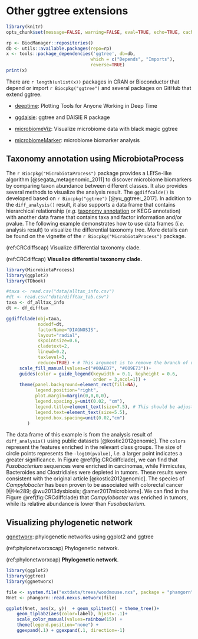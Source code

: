 \newpage

# Other ggtree extensions {#chapter11}

```r
library(knitr)
opts_chunk$set(message=FALSE, warning=FALSE, eval=TRUE, echo=TRUE, cache=TRUE)
```




```r
rp <- BiocManager::repositories()
db <- utils::available.packages(repo=rp)
x <- tools::package_dependencies('ggtree', db=db, 
                                which = c("Depends", "Imports"), 
                                reverse=TRUE)
print(x)                                
```

There are `r length(unlist(x))` packages in CRAN or Bioconductor that depend or import `r Biocpkg("ggtree")` and several packages on GitHub that extend ggtree.



+ [deeptime](https://github.com/willgearty/deeptime): Plotting Tools for Anyone Working in Deep Time

+ [ggdaisie](https://github.com/richelbilderbeek/ggdaisie): ggtree and DAISIE R package
+ [microbiomeViz](https://github.com/lch14forever/microbiomeViz): Visualize microbiome data with black magic ggtree
+ [microbiomeMarker](https://github.com/yiluheihei/microbiomeMarker): microbiome biomarker analysis


## Taxonomy annotation using MicrobiotaProcess {#MicrobiotaProcess}

The `r Biocpkg("MicrobiotaProcess")` package provides a LEfSe-like algorithm [@segata_metagenomic_2011] to discover microbiome biomarkers by comparing taxon abundance between different classes. It also provides several methods to visualize the analysis result. The `ggdiffcalde()` is developed based on `r Biocpkg("ggtree")` [@yu_ggtree:_2017]. In addition to the `diff_analysis()` result, it also supports a data frame that contains hierarchical relationship (*e.g.* [taxonomy annotation](#MicrobiotaProcess-taxonomy) or KEGG annotation) with another data frame that contains taxa and factor information and/or pvalue. The following example demonstrates how to use data frames (*i.e.* analysis result) to visualize the differential taxonomy tree. More details can be found on the vignette of the `r Biocpkg("MicrobiotaProcess")` package. 


(ref:CRCdiffscap) Visualize differential taxonomy clade.

(ref:CRCdiffcap) **Visualize differential taxonomy clade.** 

```r
library(MicrobiotaProcess)
library(ggplot2)
library(TDbook)

#taxa <- read.csv("data/alltax_info.csv")
#dt <- read.csv("data/difftax_tab.csv")
taxa <- df_alltax_info
dt <- df_difftax

ggdiffclade(obj=taxa,
            nodedf=dt,
            factorName="DIAGNOSIS",
            layout="radial",
            skpointsize=0.6,
            cladetext=2,
            linewd=0.2,
            taxlevel=3,
            reduce=TRUE) + # This argument is to remove the branch of unknown taxonomy.
     scale_fill_manual(values=c("#00AED7", "#009E73"))+
     guides(color = guide_legend(keywidth = 0.1, keyheight = 0.6,
                                 order = 3,ncol=1)) +
     theme(panel.background=element_rect(fill=NA),
           legend.position="right",
           plot.margin=margin(0,0,0,0),
           legend.spacing.y=unit(0.02, "cm"), 
           legend.title=element_text(size=7.5), # This should be adjusted with different devout.
           legend.text=element_text(size=5.5), 
           legend.box.spacing=unit(0.02,"cm")
        )
```

The data frame of this example is from the analysis result of `diff_analysis()` using public datasets [@kostic2012genomic]. The `colors` represent the features enriched in the relevant class groups. The size of circle points represents the `-log10(pvalue)`, *i.e.* a larger point indicates a greater significance. In Figure \@ref(fig:CRCdiffclade), we can find that *Fusobacterium* sequences were enriched in carcinomas, while Firmicutes, Bacteroides and Clostridiales were depleted in tumors. These results were consistent with the original article [@kostic2012genomic]. The species of *Campylobacter* has been proven to be associated with colorectal cancer [@He289; @wu2013dysbiosis; @amer2017microbiome]. We can find in the Figure \@ref(fig:CRCdiffclade) that *Campylobacter* was enriched in tumors, while its relative abundance is lower than *Fusobacterium*.  


## Visualizing phylogenetic network 

[ggnetworx](https://github.com/KlausVigo/ggnetworx): phylogenetic networks using ggplot2 and ggtree


(ref:phylonetworxscap) Phylogenetic network.

(ref:phylonetworxcap) **Phylogenetic network**.

```r
library(ggplot2)
library(ggtree)
library(ggnetworx)

file <- system.file("extdata/trees/woodmouse.nxs", package = "phangorn")
Nnet <- phangorn::read.nexus.networx(file)

ggplot(Nnet, aes(x, y))  + geom_splitnet() + theme_tree()+   
    geom_tiplab2(aes(color=label), hjust=-.1)+
    scale_color_manual(values=rainbow(15)) +   
    theme(legend.position="none") +
    ggexpand(.1) + ggexpand(.1, direction=-1)
```                 


